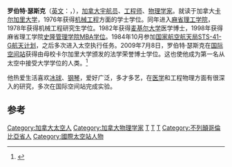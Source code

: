 {{Infobox Astronaut
| 姓名 = 罗伯特·瑟斯克
| 标题 = 国家研究委员会/加拿大太空局宇航员
| 状态 = 现役
| 照片 = Robert thirsk v2.jpg
| 国籍 = {{加拿大}}
| 出生日期 = {{Birth date and age|1953|08|17}}
| 出生地点 = {{加拿大}}[[不列颠哥伦比亚省|不列颠哥伦比亚省]][[新威斯敏斯特|新威斯敏斯特]]
| 职业 = [[工程师|工程师]]、[[物理学家|物理学家]]
| 军阶 = [[加拿大太空局|加拿大太空局]]宇航员
| 太空时间 = 204天18小时29分钟<ref>{{Cite web |url=http://www.spacefacts.de/english/e_tis.htm |title=存档副本 |accessdate=2010-02-25 |archive-date=2017-06-29 |archive-url=https://web.archive.org/web/20170629102419/http://www.spacefacts.de/english/e_tis.htm |dead-url=no }}</ref>
| 任务 = [[STS-78|STS-78]]、[[联盟TMA-15|联盟TMA-15]]、[[远征20|远征20]]、[[远征21|远征21]]
| 任务徽章 = [[File:Sts-78-patch.png|30px]] [[File:ISS_Expedition_20_Patch.svg|30px]] [[File:ISS_Expedition_21_Patch.svg|30px]]<!--Patches and missions are not added to infobox until the mission is in progress [[Need_STS-129_patch|Need STS-129 patch]]-->
|}}

'''罗伯特·瑟斯克'''（[[英文|英文]]：'''{{lang|en|Robert Thirsk}}'''，{{bd|1958年|8月17日}}），[[加拿大|加拿大]][[宇航员|宇航员]]、[[工程师|工程师]]、[[物理学家|物理学家]]。就读于加拿大[[卡尔加里大学|卡尔加里大学]]，1976年获得[[机械工程|机械工程]]方面的学士学位。同年进入[[麻省理工学院|麻省理工学院]]，1978年获得机械工程研究生学位。1982年获得[[麦基尔大学|麦基尔大学]]医学博士，1998年获得麻省理工学院[[史隆管理学院|史隆管理学院]][[MBA|MBA学位]]。1984年10月参加[[国家航空航天局|国家航空航天局]][[STS-41-G|STS-41-G航天计划]]，之后多次进入太空执行任务。2009年7月8日，罗伯特·瑟斯克在[[国际空间站|国际空间站]]获得由母校卡尔加里大学颁发的法学荣誉博士学位。这也使他成为第一名从太空中接受大学学位的人类。<ref>{{Cite web|url=http://lfpress.ca/newsstand/News/CanadaWorld/2009/07/09/pf-10072216.html|title=Canadian astronaut in orbit over honorary degree|accessdate=September 10, 2009}}{{Dead link|date=2019年5月 |bot=InternetArchiveBot |fix-attempted=yes }}</ref>

他热爱生活喜欢[[冰球|冰球]]、[[钢琴|钢琴]]，爱好广泛，多才多艺，在[[医学|医学]]和工程物理方面有很深入的研究，多次在国际空间站完成实验。

==参考==
{{reflist}}

[[Category:加拿大太空人|Category:加拿大太空人]]
[[Category:加拿大物理学家|Category:加拿大物理学家]]
[[Category:麻省理工学院工学院校友|T]]
[[Category:卡尔加里大学校友|T]]
[[Category:麥吉爾大學校友|T]]
[[Category:不列顛哥倫比亞省人|Category:不列顛哥倫比亞省人]]
[[Category:國際太空站人物|Category:國際太空站人物]]